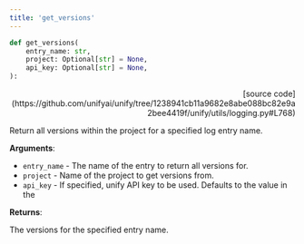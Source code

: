 ```yaml
---
title: 'get_versions'
---
```


```python
def get_versions(
    entry_name: str,
    project: Optional[str] = None,
    api_key: Optional[str] = None,
):
```

<p align="right">[source code](https://github.com/unifyai/unify/tree/1238941cb11a9682e8abe088bc82e9a2bee4419f/unify/utils/logging.py#L768)</p>

Return all versions within the project for a specified log entry name.

**Arguments**:

- `entry_name` - The name of the entry to return all versions for.
- `project` - Name of the project to get versions from.
- `api_key` - If specified, unify API key to be used. Defaults to the value in the



**Returns**:

The versions for the specified entry name.